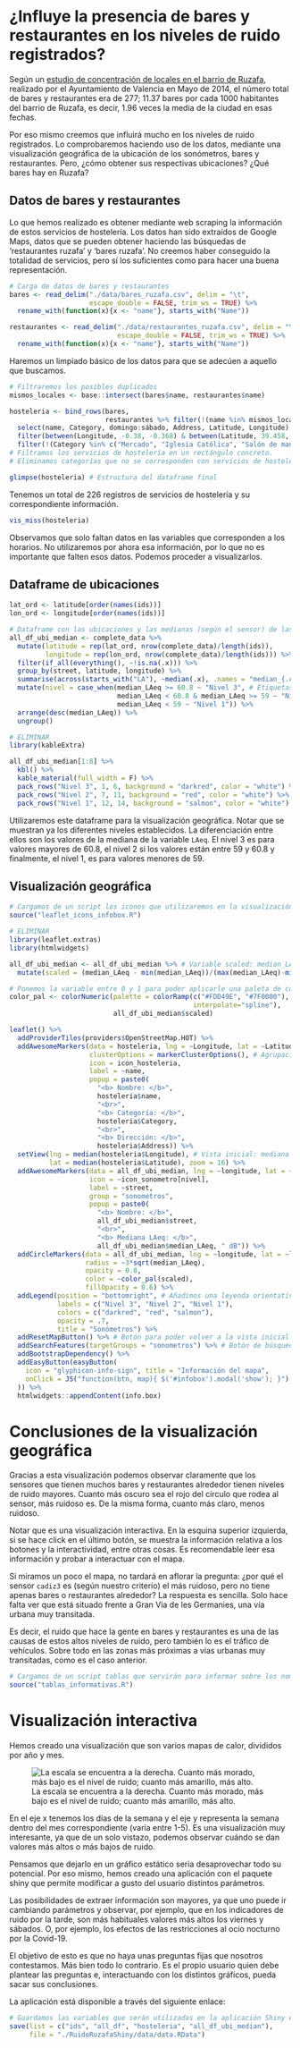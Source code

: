 # ¿Influye la presencia de bares y restaurantes en los niveles de ruido registrados?
Según un [estudio de concentración de locales en el barrio de Ruzafa](http://www.valencia.es/ayuntamiento/urbanismo2.nsf/0/A577FFDD7E036298C1257D180037E247/$FILE/MODIFICACI%C3%93%20DE%20LES%20NORMES%20URBAN%C3%8DSTIQUES%20DEL%20PLA%20ESPECIAL%20DE%20RUSSAFA-SUD%20GRAN%20VIA%20(PEP-2).pdf?OpenElement?d&embedded=true), realizado por el Ayuntamiento de Valencia en Mayo de 2014, el número total de bares y restaurantes era de 277; 11.37 bares por cada 1000 habitantes del barrio de Ruzafa, es decir, 1.96 veces la media de la ciudad en esas fechas.

Por eso mismo creemos que influirá mucho en los niveles de ruido registrados. Lo comprobaremos haciendo uso de los datos, mediante una visualización geográfica de la ubicación de los sonómetros, bares y restaurantes. Pero, ¿cómo obtener sus respectivas ubicaciones? ¿Qué bares hay en Ruzafa? 

## Datos de bares y restaurantes
Lo que hemos realizado es obtener mediante web scraping la información de estos servicios de hostelería. Los datos han sido extraídos de Google Maps, datos que se pueden obtener haciendo las búsquedas de 'restaurantes ruzafa' y 'bares ruzafa'. No creemos haber conseguido la totalidad de servicios, pero sí los suficientes como para hacer una buena representación.
```r
# Carga de datos de bares y restaurantes
bares <- read_delim("./data/bares_ruzafa.csv", delim = "\t", 
                    escape_double = FALSE, trim_ws = TRUE) %>% 
  rename_with(function(x){x <- "name"}, starts_with("Name"))

restaurantes <- read_delim("./data/restaurantes_ruzafa.csv", delim = "\t", 
                           escape_double = FALSE, trim_ws = TRUE) %>% 
  rename_with(function(x){x <- "name"}, starts_with("Name"))
```
Haremos un limpiado básico de los datos para que se adecúen a aquello que buscamos.
```r
# Filtraremos los posibles duplicados
mismos_locales <- base::intersect(bares$name, restaurantes$name) 

hosteleria <- bind_rows(bares, 
                        restaurantes %>% filter(!(name %in% mismos_locales))) %>% 
  select(name, Category, domingo:sábado, Address, Latitude, Longitude) %>% # Variables de posible interés
  filter(between(Longitude, -0.38, -0.368) & between(Latitude, 39.458, 39.465)) %>% 
  filter(!(Category %in% c("Mercado", "Iglesia Católica", "Salón de manicura y pedicura")))
# Filtramos los servicios de hostelería en un rectángulo concreto.
# Eliminamos categorías que no se corresponden con servicios de hostelería.
```
```r
glimpse(hosteleria) # Estructura del dataframe final 
```
Tenemos un total de 226 registros de servicios de hostelería y su correspondiente información.
```r
vis_miss(hosteleria)
```
Observamos que solo faltan datos en las variables que corresponden a los horarios. No utilizaremos por ahora esa información, por lo que no es importante que falten esos datos. Podemos proceder a visualizarlos.

## Dataframe de ubicaciones
```r
lat_ord <- latitude[order(names(ids))]
lon_ord <- longitude[order(names(ids))]

# Dataframe con las ubicaciones y las medianas (según el sensor) de las variables relacionadas con el sonido 
all_df_ubi_median <- complete_data %>% 
  mutate(latitude = rep(lat_ord, nrow(complete_data)/length(ids)),
         longitude = rep(lon_ord, nrow(complete_data)/length(ids))) %>% 
  filter(if_all(everything(), ~!is.na(.x))) %>%
  group_by(street, latitude, longitude) %>% 
  summarise(across(starts_with("LA"), ~median(.x), .names = "median_{.col}")) %>% 
  mutate(nivel = case_when(median_LAeq >= 60.8 ~ "Nivel 3", # Etiquetas para clasificar los más y menos ruidosos
                           median_LAeq < 60.8 & median_LAeq >= 59 ~ "Nivel 2",
                           median_LAeq < 59 ~ "Nivel 1")) %>% 
  arrange(desc(median_LAeq)) %>% 
  ungroup()

# ELIMINAR
library(kableExtra)

all_df_ubi_median[1:8] %>% 
  kbl() %>%
  kable_material(full_width = F) %>% 
  pack_rows("Nivel 3", 1, 6, background = "darkred", color = "white") %>% 
  pack_rows("Nivel 2", 7, 11, background = "red", color = "white") %>% 
  pack_rows("Nivel 1", 12, 14, background = "salmon", color = "white")
```
Utilizaremos este dataframe para la visualización geográfica. Notar que se muestran ya los diferentes niveles establecidos. La diferenciación entre ellos son los valores de la mediana de la variable `LAeq`. El nivel 3 es para valores mayores de 60.8, el nivel 2 si los valores están entre 59 y 60.8 y finalmente, el nivel 1, es para valores menores de 59.

## Visualización geográfica
```r
# Cargamos de un script los iconos que utilizaremos en la visualización geográfica, así como el texto que tendrá un botón informativo sobre la visualización
source("leaflet_icons_infobox.R")
```

```r
# ELIMINAR
library(leaflet.extras)
library(htmlwidgets)

all_df_ubi_median <- all_df_ubi_median %>% # Variable scaled: median_LAeq entre 0 y 1
  mutate(scaled = (median_LAeq - min(median_LAeq))/(max(median_LAeq)-min(median_LAeq)))

# Ponemos la variable entre 0 y 1 para poder aplicarle una paleta de colores
color_pal <- colorNumeric(palette = colorRamp(c("#FDD49E", "#7F0000"), 
                                              interpolate="spline"),
                          all_df_ubi_median$scaled)

leaflet() %>%
  addProviderTiles(providers$OpenStreetMap.HOT) %>%
  addAwesomeMarkers(data = hosteleria, lng = ~Longitude, lat = ~Latitude, # Marcadores de hostelería
                    clusterOptions = markerClusterOptions(), # Agrupación de marcadores
                    icon = icon_hosteleria,
                    label = ~name,
                    popup = paste0(
                      "<b> Nombre: </b>",
                      hosteleria$name,
                      "<br>",
                      "<b> Categoría: </b>",
                      hosteleria$Category,
                      "<br>",
                      "<b> Dirección: </b>",
                      hosteleria$Address)) %>% 
  setView(lng = median(hosteleria$Longitude), # Vista inicial: mediana de lats y longs para que esté 'centrada'
          lat = median(hosteleria$Latitude), zoom = 16) %>%
  addAwesomeMarkers(data = all_df_ubi_median, lng = ~longitude, lat = ~latitude, # Marcadores sonómetros
                    icon = ~icon_sonometro[nivel],
                    label = ~street,
                    group = "sonometros",
                    popup = paste0(
                      "<b> Nombre: </b>",
                      all_df_ubi_median$street,
                      "<br>",
                      "<b> Mediana LAeq: </b>",
                      all_df_ubi_median$median_LAeq, " dB")) %>% 
  addCircleMarkers(data = all_df_ubi_median, lng = ~longitude, lat = ~latitude,
                   radius = ~3*sqrt(median_LAeq),
                   opacity = 0.8,
                   color = ~color_pal(scaled),
                   fillOpacity = 0.6) %>% 
  addLegend(position = "bottomright", # Añadimos una leyenda orientativa
            labels = c("Nivel 3", "Nivel 2", "Nivel 1"), 
            colors = c("darkred", "red", "salmon"),
            opacity = .7,
            title = "Sonómetros") %>%
  addResetMapButton() %>% # Botón para poder volver a la vista inicial
  addSearchFeatures(targetGroups = "sonometros") %>% # Botón de búsqueda de sonómetro
  addBootstrapDependency() %>%
  addEasyButton(easyButton(
    icon = "glyphicon-info-sign", title = "Información del mapa",
    onClick = JS("function(btn, map){ $('#infobox').modal('show'); }")
  )) %>%
  htmlwidgets::appendContent(info.box)
```
# Conclusiones de la visualización geográfica
Gracias a esta visualización podemos observar claramente que los sensores que tienen muchos bares y restaurantes alrededor tienen niveles de ruido mayores. Cuanto más oscuro sea el rojo del círculo que rodea al sensor, más ruidoso es. De la misma forma, cuanto más claro, menos ruidoso.

Notar que es una visualización interactiva. En la esquina superior izquierda, si se hace click en el último botón, se muestra la información relativa a los botones y la interactividad, entre otras cosas. Es recomendable leer esa información y probar a interactuar con el mapa.

Si miramos un poco el mapa, no tardará en aflorar la pregunta: ¿por qué el sensor `cadiz3` es (según nuestro criterio) el más ruidoso, pero no tiene apenas bares o restaurantes alrededor? La respuesta es sencilla. Solo hace falta ver que está situado frente a Gran Via de les Germanies, una vía urbana muy transitada.

Es decir, el ruido que hace la gente en bares y restaurantes es una de las causas de estos altos niveles de ruido, pero también lo es el tráfico de vehículos. Sobre todo en las zonas más próximas a vías urbanas muy transitadas, como es el caso anterior.

```r
# Cargamos de un script tablas que servirán para informar sobre los nombres de las calles donde se ubican los sensores, las escalas de ruido...
source("tablas_informativas.R")
```
# Visualización interactiva
Hemos creado una visualización que son varios mapas de calor, divididos por año y mes. 

![La escala se encuentra a la derecha. Cuanto más morado, más bajo es el nivel de ruido; cuanto más amarillo, más alto.](figure/heatmap.png)

En el eje x tenemos los días de la semana y el eje y representa la semana dentro del mes correspondiente (varía entre 1-5). Es una visualización muy interesante, ya que de un solo vistazo, podemos observar cuándo se dan valores más altos o más bajos de ruido.

Pensamos que dejarlo en un gráfico estático sería desaprovechar todo su potencial. Por eso mismo, hemos creado una aplicación con el paquete shiny que permite modificar a gusto del usuario distintos parámetros. 

Las posibilidades de extraer información son mayores, ya que uno puede ir cambiando parámetros y observar, por ejemplo, que en los indicadores de ruido por la tarde, son más habituales valores más altos los viernes y sábados. O, por ejemplo, los efectos de las restricciones al ocio nocturno por la Covid-19.

El objetivo de esto es que no haya unas preguntas fijas que nosotros contestamos. Más bien todo lo contrario. Es el propio usuario quien debe plantear las preguntas e, interactuando con los distintos gráficos, pueda sacar sus conclusiones.

La aplicación está disponible a través del siguiente enlace:

```r
# Guardamos las variables que serán utilizadas en la aplicación Shiny en un .RData que posteriormente cargaremos.
save(list = c("ids", "all_df", "hosteleria", "all_df_ubi_median"),
     file = "./RuidoRuzafaShiny/data/data.RData")
```